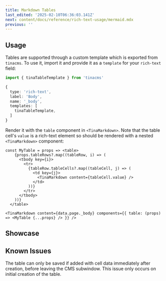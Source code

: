 ```yaml
---
title: Markdown Tables
last_edited: '2025-02-10T06:36:03.141Z'
next: content/docs/reference/rich-text-usage/mermaid.mdx
previous: ''
---
```


## Usage

<WarningCallout body="This is legacy and no longer maintained. The rich-text editor now supports tables natively." />

Tables are supported through a custom template which is exported from `tinacms`. To use it, import it and provide it as a `template` for your `rich-text` field:

```ts
import { tinaTableTemplate } from 'tinacms'

{
  type: 'rich-text',
  label: 'Body',
  name: '_body',
  templates: [
    tinaTableTemplate,
  ]
}
```

Render it with the `table` component in `<TinaMarkdown>`. Note that the table cell's `value` is a rich-text element so should be rendered with a nested `<TinaMarkdown>` component:

```tsx
const MyTable = props => <table>
    {props.tableRows?.map((tableRow, i) => (
      <tbody key={i}>
        <tr>
          {tableRow.tableCells?.map((tableCell, j) => (
            <td key={j}>
              <TinaMarkdown content={tableCell.value} />
            </td>
          ))}
        </tr>
      </tbody>
    ))}
  </table>

<TinaMarkdown content={data.page._body} components={{ table: (props) => <MyTable {...props} /> }} />
```

## Showcase

<WebmEmbed embedSrc="/img/docs/reference/cells-and-rows.webm" />

## Known Issues

The table can only be saved if added with cell data immediately after creation, before leaving the CMS subwindow. This issue only occurs on initial creation of the table.
